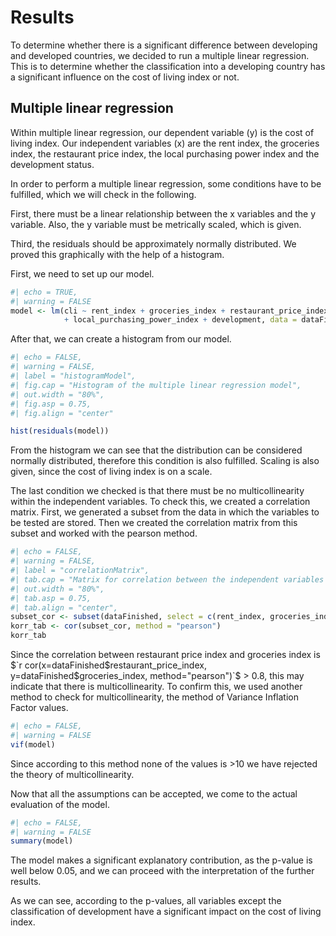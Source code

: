 # Results {#results}
To determine whether there is a significant difference between developing and developed countries, we decided to run a multiple linear regression. This is to determine whether the classification into a developing country has a significant influence on the cost of living index or not.

## Multiple linear regression
Within multiple linear regression, our dependent variable (y) is the cost of living index. Our independent variables (x) are the rent index, the groceries index, the restaurant price index, the local purchasing power index and the development status.

In order to perform a multiple linear regression, some conditions have to be fulfilled, which we will check in the following.

First, there must be a linear relationship between the x variables and the y variable. Also, the y variable must be metrically scaled, which is given.

Third, the residuals should be approximately normally distributed. We proved this graphically with the help of a histogram.

First, we need to set up our model.

```r
#| echo = TRUE,
#| warning = FALSE
model <- lm(cli ~ rent_index + groceries_index + restaurant_price_index 
            + local_purchasing_power_index + development, data = dataFinished)
```

After that, we can create a histogram from our model.

```r
#| echo = FALSE,
#| warning = FALSE,
#| label = "histogramModel",
#| fig.cap = "Histogram of the multiple linear regression model",
#| out.width = "80%",
#| fig.asp = 0.75,
#| fig.align = "center"

hist(residuals(model))
```

From the histogram we can see that the distribution can be considered normally distributed, therefore this condition is also fulfilled.
Scaling is also given, since the cost of living index is on a scale.

The last condition we checked is that there must be no multicollinearity within the independent variables.
To check this, we created a correlation matrix. First, we generated a subset from the data in which the variables to be tested are stored. Then we created the correlation matrix from this subset and worked with the pearson method.

```r
#| echo = FALSE,
#| warning = FALSE,
#| label = "correlationMatrix",
#| tab.cap = "Matrix for correlation between the independent variables in the model",
#| out.width = "80%",
#| tab.asp = 0.75,
#| tab.align = "center",
subset_cor <- subset(dataFinished, select = c(rent_index, groceries_index, restaurant_price_index, local_purchasing_power_index, development))
korr_tab <- cor(subset_cor, method = "pearson")
korr_tab
```

Since the correlation between restaurant price index and groceries index is
 $`r cor(x=dataFinished$restaurant_price_index, y=dataFinished$groceries_index, method="pearson")`$ > 0.8, this may indicate that there is multicollinearity. To confirm this, we used another method to check for multicollinearity, the method of Variance Inflation Factor values.

```r
#| echo = FALSE,
#| warning = FALSE
vif(model)
```

Since according to this method none of the values is >10 we have rejected the theory of multicollinearity.

Now that all the assumptions can be accepted, we come to the actual evaluation of the model.

```r
#| echo = FALSE,
#| warning = FALSE
summary(model)
```

The model makes a significant explanatory contribution, as the p-value is well below 0.05, and we can proceed with the interpretation of the further results.

As we can see, according to the p-values, all variables except the classification of development have a significant impact on the cost of living index.
